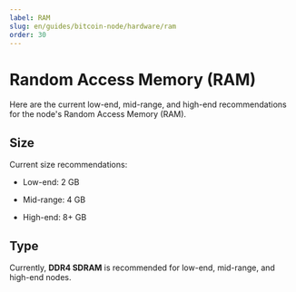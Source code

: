 ```yaml
---
label: RAM
slug: en/guides/bitcoin-node/hardware/ram
order: 30
---
```


# Random Access Memory (RAM)

Here are the current low-end, mid-range, and high-end recommendations for the node's Random Access Memory (RAM).

## Size

Current size recommendations:

- Low-end: 2 GB

- Mid-range: 4 GB

- High-end: 8+ GB

## Type

Currently, **DDR4 SDRAM** is recommended for low-end, mid-range, and high-end nodes.


